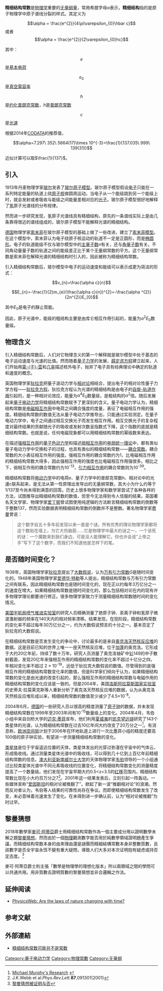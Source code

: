 {{noteTA|G1=物理學}}
'''精细结构常数'''是[[物理学|物理学]]重要的[[无量纲量|无量纲量]]，常用希腊字母<math>\alpha</math>表示，'''精细结构'''指的是原子物理学中原子谱线分裂的样式。其定义为
:<math>\alpha = \frac{e^{2}}{4\pi\varepsilon_{0}\hbar c}</math>
或者:<math>\alpha = \frac{e^{2}}{2\varepsilon_{0}hc}</math>

其中：
:<math>e</math>是[[基本电荷|基本电荷]]
:<math>\varepsilon_{0}</math>是[[真空電容率|真空電容率]]
:<math>\hbar</math>是[[约化普朗克常数|约化普朗克常数]]，<math>h</math>是[[普朗克常数|普朗克常数]]
:<math>c</math>是[[光速|光速]]

根据2014年[[CODATA|CODATA]]的推荐值，
:<math>\alpha=7.297\ 352\ 5664(17)\times 10^{-3}=\frac{1}{137.035\ 999\ 139(31)}</math>

近似计算可以取<math>\frac{1}{137}</math>。

== 引入 ==
1913年丹麦物理学家[[玻尔|玻尔]]发表了[[玻尔原子模型|玻尔原子模型]]。玻尔原子模型假设[[电子|电子]]只能在一系列特定能量的轨道上绕[[原子核|原子核]]做圆周运动。当电子从一个能级跳到另一个能级上时，就会发射或者吸收与能级之间能量差相对应的[[光子|光子]]。玻尔原子模型很好地解释了[[氢|氢]]原子光谱线的分布规律。

然而进一步研究发现，氢原子光谱线具有精细结构，原先的一条谱线实际上是由几条靠得很近的谱线组成的，玻尔原子模型不能解释光谱的精细结构。

[[德国|德国]]物理学家[[索末菲|索末菲]]在玻尔原子模型的基础上做了一些改进，建立了[[索末菲模型|索末菲模型]]。在这个模型中，索末菲认为电子绕原子核运动的轨道不一定是正圆形，而是[[椭圆形|椭圆形]]。电子的轨道能级不仅与玻尔模型中的[[主量子数|主量子数]]<math>n</math>有关，还与[[角量子数|角量子数]]有关。不同角动量量子数的轨道之间的能级差正比于某个无量纲常数的平方。这个无量纲常数是索末菲在解释光谱的精细结构时引入的，因此被称为精细结构常数。

引入精细结构常数后，玻尔模型中电子的运动速度和能级可以表示成更为简洁的形式：
:<math>v_{n}=\frac{\alpha c}{n}</math>
:<math>E_{n}=-\frac{1}{2}m_{e}(\frac{\alpha c}{n})^{2}=-\frac{\alpha ^{2}}{2n^{2}}E_{0}</math>

其中<math>E_0</math>是电子的靜止質能。

因此，原子光谱中，能级的粗结构主要是由库仑相互作用引起的，能量为<math>\alpha^2E_0</math>数量级。

== 物理含义 ==
引入精细结构常数后，人们对它物理含义的第一个解释就是玻尔模型中处于基态的电子运动速度与光速的比值。然而随着[[量子力学|量子力学]]的发展，[[薛定谔方程|薛定谔方程]]建立起来，人们开始用[[电子云|電-{子}-雲]]和[[几率|几率]]描述核外电子，抛弃了电子具有经典理论中确定的轨道和速度的概念。

英国物理学家[[狄拉克|狄拉克]]把量子波动力学与[[相对论|相对论]]相结合，提出电子的相对论性量子力学方程——[[狄拉克方程|狄拉克方程]]。狄拉克方程认为光谱的精细结构是由电子的[[自旋-轨道作用|自旋-轨道作用]]引起的，是一种相对论效应，能量为<math>\alpha^4E_0</math>数量级，是粗结构的<math>\alpha^2</math>倍。随后发展起来[[量子电动力学|量子电动力学]]将精细结构常数赋予了更深刻的含义。量子电动力学认为，精细结构常数是[[电磁相互作用|电磁相互作用]]中电荷之间耦合强度的度量，表征了电磁相互作用的强度。精细结构常数的数值无法从量子电动力学推导出，只能通过实验测定。在量子电动力学中，电子之间通过相互交换光子而发生相互作用。相互交换光子的复杂程度对最终结果的贡献随光子的吸收或发射次数呈指数式下降，这个指数的底就是精细结构常数。也就是说，任何电磁现象都可以用精细结构常数的幂级数来表达。

在描述[[强相互作用|强相互作用]]的[[量子色动力学|量子色动力学]]和描述[[弱相互作用|弱相互作用]]的[[电弱统一理论|电弱统一理论]]中，都有类似量子电动力学中交换粒子的过程，也具有类似的精细结构常数——[[耦合常数|耦合常数]]。耦合常数的大小表征相互作用的强度。强相互作用的耦合常数约为1，比电磁相互作用的精细结构常数大得多，因此强相互作用的强度也比电磁相互作用强很多。相比之下，弱相互作用的耦合常数约为10<sup>-13</sup>，[[引力相互作用|引力相互作用]]的耦合常数则为10<sup>-39</sup>。

精细结构常数将[[电动力学|电动力学]]中的电荷<math>e</math>、量子力学中的普郎克常数h、相对论中的光速c联系起来，是无法从第一性原理出发导出的无量纲常数，其大小为什么约等于1/137至今尚未得到满意的回答。历史上很多物理学家和数学家尝试了各种各样的方法，试图推导出精细结构常数的数值，但至今无法得到令人信服的结果。英国著名天文学家、物理学家[[爱丁顿|爱丁顿]]曾试图使用纯逻辑的方法断言精细结构常数的倒数等于整数137，然而实验数据表明精细结构常数的倒数并不是整数。著名物理学家[[费曼|费曼]]曾说：
<blockquote>
这个数字自五十多年前发现以来一直是个谜。所有优秀的理论物理学家都将这个数贴在墙上，为它大伤脑筋……它是物理学中最大的谜之一，一个该死的谜：一个魔数来到我们身边，可是没人能理解它。你也许会说“上帝之手”写下了这个数字，而我们不知道他是怎样下的笔。
</blockquote>

== 是否随时间变化？ ==

1938年，英国物理学家[[狄拉克|狄拉克]]提出了[[大数假说|大数假说]]，认为[[万有引力常数|万有引力常数]]<math>G</math>是随时间变化的。1948年美国物理学家[[爱德华·特勒|爱德华·特勒]]等人提出，精细结构常数与万有引力常数之间有联系，因此精细结构常数也是随时间变化的，现在正以约每年3万亿分之一的速度在增大。如果精细结构常数是随时间变化的，那么包括相对论在内的现有许多物理学理论都要进行修正。很多物理学家致力于测量精细结构常数随时间的变化情况。

[[美国宇航局|美国宇航局]][[喷气推进实验室|喷气推进实验室]]的研究人员精确测量了铯原子钟、汞离子钟和氢原子微波激射器的频率在140天内的相对频率漂移。结果发现，在现阶段，精细结构常数的变化率不超过每年30万亿分之一，约为大数假说预言的十分之一。基本否定了狄拉克的大数假说。

在精细结构常数是否发生变化的争论中，讨论最多的是来自[[天然核反应堆|奥克洛天然核反应堆]]的数据。这是目前已知的世界上唯一一座天然核反应堆，位于[[加蓬|加蓬]]的奥克洛。它形成于大约20亿年前，持续了数十万年。研究人员测量了奥克洛铀矿中[[钐|钐]]149的中子散射截面，发现20亿年来强相互作用的精细结构常数的变化率不超过十亿分之四，年相对变化率不超过 2 × 10<sup>-19</sup>，远低于狄拉克大数假说的数值。尽管得到的是强相互作用的精细结构常数变化率的数值，但是科学家们倾向于认为，如果精细结构常数的变化是由光速的改变引起的，那么强相互作用的精细结构常数与电磁作用的精细结构常数的变化应该是一致的。但是2004年，美国[[洛斯阿拉莫斯国家实验室|洛斯阿拉莫斯国家实验室]]的史蒂夫·拉莫莱克斯等人重新分析了奥克洛天然核反应堆的数据，认为从奥克洛天然核反应堆形成以来，精细结构常数的数值至少减少了4.5×10<sup>-8</sup>。

2004年6月，[[德国|德国]]的一些研究人员以很高的精度测量了[[原子钟|原子钟]]的数据，并未发现精细结构常数在1999年至2003年间有10<sup>-15</sup>数量级上的变化。2004年4月，韦伯小组中来自剑桥大学的[https://web.archive.org/web/20060206015405/http://www.ast.cam.ac.uk/~mim/res.html 迈克·墨菲]宣布，他们利用[[夏威夷|夏威夷]]的[[凯克望远镜|凯克望远镜]]研究了143个类星体的光谱，认为精细结构常数在过去10亿年间大约改变了20万分之一<ref>[http://www.ast.cam.ac.uk/~mim/res.html Michael Murphy's Research] {{webarchive|url=https://web.archive.org/web/20060206015405/http://www.ast.cam.ac.uk/~mim/res.html |date=2006-02-06 }}</ref>。有消息称，[[欧洲空间局|欧洲空间局]]计划于2006年在环地轨道上进行一次比墨菲小组的精度还要高100倍的原子钟实验，有望进一步测量精细结构常数的变化。

[[类星体|类星体]]是位于宇宙遥远位置的天体，类星体发出的光穿过弥漫在宇宙中的气体云，形成吸收线。通过测量类星体光谱中的吸收线，可以得到几十亿到上百亿年前精细结构常数的信息。[[澳大利亚|澳大利亚]][[新南威尔士大学|新南威尔士大学]]的天体物理学家[https://web.archive.org/web/20060206023257/http://www.phys.unsw.edu.au/STAFF/ACADEMIC/webb.html 韦伯]领导的一个小组通过比较类星体光谱中不同元素吸收线的位置变化，将精细结构常数变化的测量精度提高了一个数量级。他们发现在宇宙早期大约0.5<z<3.5的[[红移|红移]]范围内，精细结构常数比现在小大约百万分之7<ref>J.K.Webb et al.''Phys.Rev.Lett.'''''87''',091301(2001)</ref>。2001年这一结果发表后，立刻引起一阵轰动。一些媒体宣称“[[爱因斯坦|爱因斯坦]]的相对论被推翻了”，掀起了新一波“推翻相对论”的浪潮。然而反对者认为，韦伯等人结果的可靠性尚存在争议。而即使精细结构常数发生了改变，未必意味着光速发生了变化。在未得到进一步确认前，认为“相对论被推翻”为时过早。

==黎曼猜想==
2018年數學家[[麥可·阿蒂亞|麥可·阿蒂亞]]爵士用精细结构常数作為一個主要成分用以證明數學未解之題[[黎曼猜想|黎曼猜想]]，然而由於一個[[物理|物理]]觀測數字能否用於純數學領域證明題產生爭議，而精细结构常数本身的由來理由還是謎團而精細結構常數本身非整數質數，且該數字是否全宇宙永恆不變有重大疑問，導致人们大多对本次证明抱有疑虑或持否定态度。<ref>[http://www.mittrchina.com/news/2945 黎曼猜想被证明与否]</ref>

麥可·阿蒂亞爵士則主張「數學是物理學的理想化版本」所以兩領域之間的學問可以共通共用。用非質數去證明質數的黎曼猜想並非合邏輯之作法。

== 延伸阅读 ==
*[http://physicsweb.org/articles/world/16/4/9 PhysicsWeb: Are the laws of nature changing with time?] {{Wayback|url=http://physicsweb.org/articles/world/16/4/9 |date=20060206015457 }}

== 参考文献 ==
<div class="references-small"> 
<references />
</div>

==外部連結==
*[http://science.solidot.org/article.pl?sid=11/11/04/0752242 精细结构常数可能并不是常数] {{Wayback|url=http://science.solidot.org/article.pl?sid=11%2F11%2F04%2F0752242 |date=20200620204847 }}

[[Category:量子电动力学|Category:量子电动力学]]
[[Category:物理常數|Category:物理常數]]
[[Category:无量纲|Category:无量纲]]